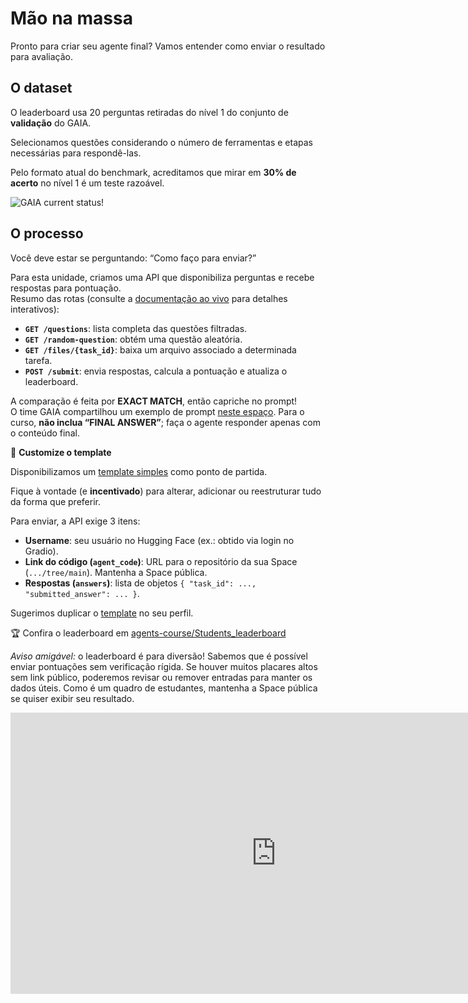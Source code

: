 # Mão na massa

Pronto para criar seu agente final? Vamos entender como enviar o resultado para avaliação.

## O dataset

O leaderboard usa 20 perguntas retiradas do nível 1 do conjunto de **validação** do GAIA.

Selecionamos questões considerando o número de ferramentas e etapas necessárias para respondê-las.

Pelo formato atual do benchmark, acreditamos que mirar em **30% de acerto** no nível 1 é um teste razoável.

<img src="https://huggingface.co/datasets/agents-course/course-images/resolve/main/en/unit4/leaderboard%20GAIA%2024%3A04%3A2025.png" alt="GAIA current status!" />

## O processo

Você deve estar se perguntando: “Como faço para enviar?”

Para esta unidade, criamos uma API que disponibiliza perguntas e recebe respostas para pontuação.  
Resumo das rotas (consulte a [documentação ao vivo](https://agents-course-unit4-scoring.hf.space/docs) para detalhes interativos):

- **`GET /questions`**: lista completa das questões filtradas.  
- **`GET /random-question`**: obtém uma questão aleatória.  
- **`GET /files/{task_id}`**: baixa um arquivo associado a determinada tarefa.  
- **`POST /submit`**: envia respostas, calcula a pontuação e atualiza o leaderboard.

A comparação é feita por **EXACT MATCH**, então capriche no prompt!  
O time GAIA compartilhou um exemplo de prompt [neste espaço](https://huggingface.co/spaces/gaia-benchmark/leaderboard). Para o curso, **não inclua “FINAL ANSWER”**; faça o agente responder apenas com o conteúdo final.

🎨 **Customize o template**

Disponibilizamos um [template simples](https://huggingface.co/spaces/agents-course/Final_Assignment_Template) como ponto de partida.

Fique à vontade (e **incentivado**) para alterar, adicionar ou reestruturar tudo da forma que preferir.

Para enviar, a API exige 3 itens:

- **Username**: seu usuário no Hugging Face (ex.: obtido via login no Gradio).  
- **Link do código (`agent_code`)**: URL para o repositório da sua Space (`.../tree/main`). Mantenha a Space pública.  
- **Respostas (`answers`)**: lista de objetos `{ "task_id": ..., "submitted_answer": ... }`.

Sugerimos duplicar o [template](https://huggingface.co/spaces/agents-course/Final_Assignment_Template) no seu perfil.

🏆 Confira o leaderboard em [agents-course/Students_leaderboard](https://huggingface.co/spaces/agents-course/Students_leaderboard)

*Aviso amigável:* o leaderboard é para diversão! Sabemos que é possível enviar pontuações sem verificação rígida. Se houver muitos placares altos sem link público, poderemos revisar ou remover entradas para manter os dados úteis. Como é um quadro de estudantes, mantenha a Space pública se quiser exibir seu resultado.
<iframe
	src="https://agents-course-students-leaderboard.hf.space"
	frameborder="0"
	width="850"
	height="450"
></iframe>
